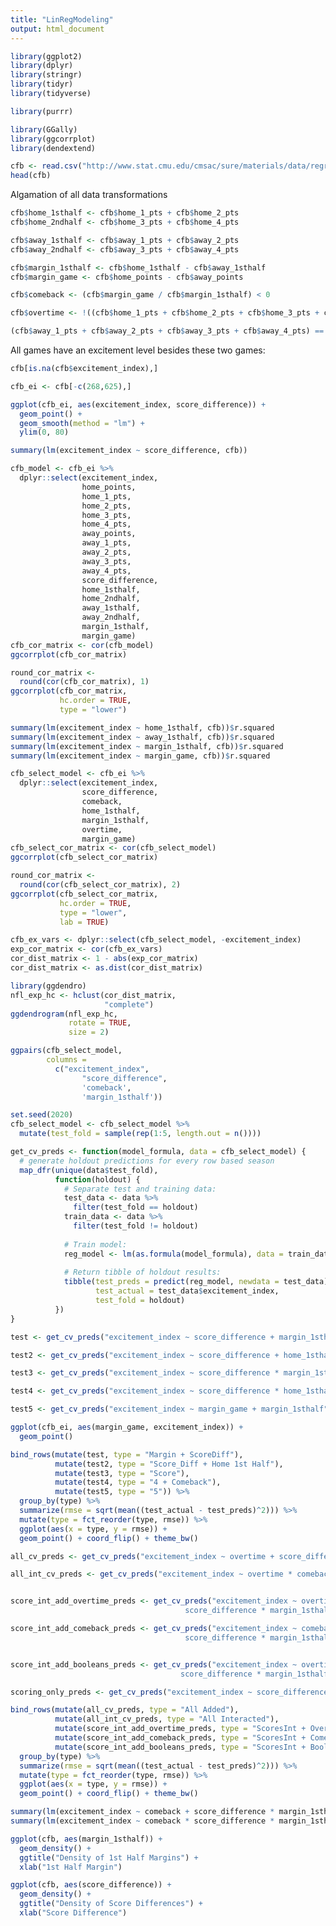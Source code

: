 ```yaml
---
title: "LinRegModeling"
output: html_document
---
```


```r
library(ggplot2)
library(dplyr)
library(stringr)
library(tidyr)
library(tidyverse)

library(purrr)

library(GGally)
library(ggcorrplot)
library(dendextend)
```

```r
cfb <- read.csv("http://www.stat.cmu.edu/cmsac/sure/materials/data/regression_projects/cfb_2019_games.csv")
head(cfb)
```

Algamation of all data transformations

```r
cfb$home_1sthalf <- cfb$home_1_pts + cfb$home_2_pts 
cfb$home_2ndhalf <- cfb$home_3_pts + cfb$home_4_pts

cfb$away_1sthalf <- cfb$away_1_pts + cfb$away_2_pts
cfb$away_2ndhalf <- cfb$away_3_pts + cfb$away_4_pts

cfb$margin_1sthalf <- cfb$home_1sthalf - cfb$away_1sthalf
cfb$margin_game <- cfb$home_points - cfb$away_points

cfb$comeback <- (cfb$margin_game / cfb$margin_1sthalf) < 0

cfb$overtime <- !((cfb$home_1_pts + cfb$home_2_pts + cfb$home_3_pts + cfb$home_4_pts) == cfb$home_points |
```


```r
(cfb$away_1_pts + cfb$away_2_pts + cfb$away_3_pts + cfb$away_4_pts) == cfb$away_points)
```

All games have an excitement level besides these two games:
```r
cfb[is.na(cfb$excitement_index),]

cfb_ei <- cfb[-c(268,625),]
```

```r
ggplot(cfb_ei, aes(excitement_index, score_difference)) +
  geom_point() +
  geom_smooth(method = "lm") +
  ylim(0, 80)
```


```r
summary(lm(excitement_index ~ score_difference, cfb))
```

```r
cfb_model <- cfb_ei %>%
  dplyr::select(excitement_index, 
                home_points,
                home_1_pts, 
                home_2_pts,
                home_3_pts,
                home_4_pts,
                away_points,
                away_1_pts,
                away_2_pts,
                away_3_pts,
                away_4_pts,
                score_difference,
                home_1sthalf,
                home_2ndhalf,
                away_1sthalf,
                away_2ndhalf,
                margin_1sthalf,
                margin_game)
cfb_cor_matrix <- cor(cfb_model)
ggcorrplot(cfb_cor_matrix)
```


```r
round_cor_matrix <- 
  round(cor(cfb_cor_matrix), 1)
ggcorrplot(cfb_cor_matrix, 
           hc.order = TRUE,
           type = "lower")
```

```r
summary(lm(excitement_index ~ home_1sthalf, cfb))$r.squared
summary(lm(excitement_index ~ away_1sthalf, cfb))$r.squared
summary(lm(excitement_index ~ margin_1sthalf, cfb))$r.squared
summary(lm(excitement_index ~ margin_game, cfb))$r.squared
```

```r
cfb_select_model <- cfb_ei %>%
  dplyr::select(excitement_index, 
                score_difference,
                comeback,
                home_1sthalf,
                margin_1sthalf,
                overtime,
                margin_game)
cfb_select_cor_matrix <- cor(cfb_select_model)
ggcorrplot(cfb_select_cor_matrix)
```


```r
round_cor_matrix <- 
  round(cor(cfb_select_cor_matrix), 2)
ggcorrplot(cfb_select_cor_matrix, 
           hc.order = TRUE,
           type = "lower",
           lab = TRUE)
```


```r
cfb_ex_vars <- dplyr::select(cfb_select_model, -excitement_index)
exp_cor_matrix <- cor(cfb_ex_vars)
cor_dist_matrix <- 1 - abs(exp_cor_matrix)
cor_dist_matrix <- as.dist(cor_dist_matrix)

library(ggdendro)
nfl_exp_hc <- hclust(cor_dist_matrix,
                     "complete") 
ggdendrogram(nfl_exp_hc,
             rotate = TRUE,
             size = 2)
```


```r
ggpairs(cfb_select_model,
        columns =
          c("excitement_index", 
                "score_difference",
                'comeback',
                'margin_1sthalf'))
```



```r
set.seed(2020)
cfb_select_model <- cfb_select_model %>%
  mutate(test_fold = sample(rep(1:5, length.out = n())))
```


```r
get_cv_preds <- function(model_formula, data = cfb_select_model) {
  # generate holdout predictions for every row based season
  map_dfr(unique(data$test_fold), 
          function(holdout) {
            # Separate test and training data:
            test_data <- data %>%
              filter(test_fold == holdout)
            train_data <- data %>%
              filter(test_fold != holdout)
            
            # Train model:
            reg_model <- lm(as.formula(model_formula), data = train_data)
            
            # Return tibble of holdout results:
            tibble(test_preds = predict(reg_model, newdata = test_data),
                   test_actual = test_data$excitement_index,
                   test_fold = holdout) 
          })
}
```


```r
test <- get_cv_preds("excitement_index ~ score_difference + margin_1sthalf")

test2 <- get_cv_preds("excitement_index ~ score_difference + home_1sthalf")

test3 <- get_cv_preds("excitement_index ~ score_difference * margin_1sthalf")

test4 <- get_cv_preds("excitement_index ~ score_difference * home_1sthalf")

test5 <- get_cv_preds("excitement_index ~ margin_game + margin_1sthalf")


```

```r
ggplot(cfb_ei, aes(margin_game, excitement_index)) +
  geom_point()
```


```r
bind_rows(mutate(test, type = "Margin + ScoreDiff"),
          mutate(test2, type = "Score_Diff + Home 1st Half"),
          mutate(test3, type = "Score"),
          mutate(test4, type = "4 + Comeback"),
          mutate(test5, type = "5")) %>%
  group_by(type) %>%
  summarize(rmse = sqrt(mean((test_actual - test_preds)^2))) %>%
  mutate(type = fct_reorder(type, rmse)) %>%
  ggplot(aes(x = type, y = rmse)) +
  geom_point() + coord_flip() + theme_bw()
```




```r
all_cv_preds <- get_cv_preds("excitement_index ~ overtime + score_difference + comeback + margin_1sthalf")

all_int_cv_preds <- get_cv_preds("excitement_index ~ overtime * comeback * score_difference * margin_1sthalf")


score_int_add_overtime_preds <- get_cv_preds("excitement_index ~ overtime + 
                                       score_difference * margin_1sthalf")

score_int_add_comeback_preds <- get_cv_preds("excitement_index ~ comeback + 
                                       score_difference * margin_1sthalf")


score_int_add_booleans_preds <- get_cv_preds("excitement_index ~ overtime + comeback + 
                                      score_difference * margin_1sthalf")

scoring_only_preds <- get_cv_preds("excitement_index ~ score_difference + margin_1sthalf")
```



```r
bind_rows(mutate(all_cv_preds, type = "All Added"),
          mutate(all_int_cv_preds, type = "All Interacted"),
          mutate(score_int_add_overtime_preds, type = "ScoresInt + Overtime"),
          mutate(score_int_add_comeback_preds, type = "ScoresInt + Comeback"),
          mutate(score_int_add_booleans_preds, type = "ScoresInt + Booleans")) %>%
  group_by(type) %>%
  summarize(rmse = sqrt(mean((test_actual - test_preds)^2))) %>%
  mutate(type = fct_reorder(type, rmse)) %>%
  ggplot(aes(x = type, y = rmse)) +
  geom_point() + coord_flip() + theme_bw()
```

```r
summary(lm(excitement_index ~ comeback + score_difference * margin_1sthalf, cfb_ei))
summary(lm(excitement_index ~ comeback * score_difference * margin_1sthalf, cfb_ei))
```

```r
ggplot(cfb, aes(margin_1sthalf)) +
  geom_density() +
  ggtitle("Density of 1st Half Margins") +
  xlab("1st Half Margin")

ggplot(cfb, aes(score_difference)) +
  geom_density() +
  ggtitle("Density of Score Differences") +
  xlab("Score Difference")
```

